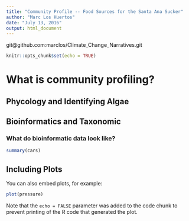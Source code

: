 ```yaml
---
title: "Community Profile -- Food Sources for the Santa Ana Sucker"
author: "Marc Los Huertos"
date: "July 13, 2016"
output: html_document
---
```


git@github.com:marclos/Climate_Change_Narratives.git
```r
knitr::opts_chunk$set(echo = TRUE)
```

# What is community profiling?

## Phycology and Identifying Algae




## Bioinformatics and Taxonomic 

### What do bioinformatic data look like?



```r
summary(cars)
```

## Including Plots

You can also embed plots, for example:

```r
plot(pressure)
```

Note that the `echo = FALSE` parameter was added to the code chunk to prevent printing of the R code that generated the plot.
